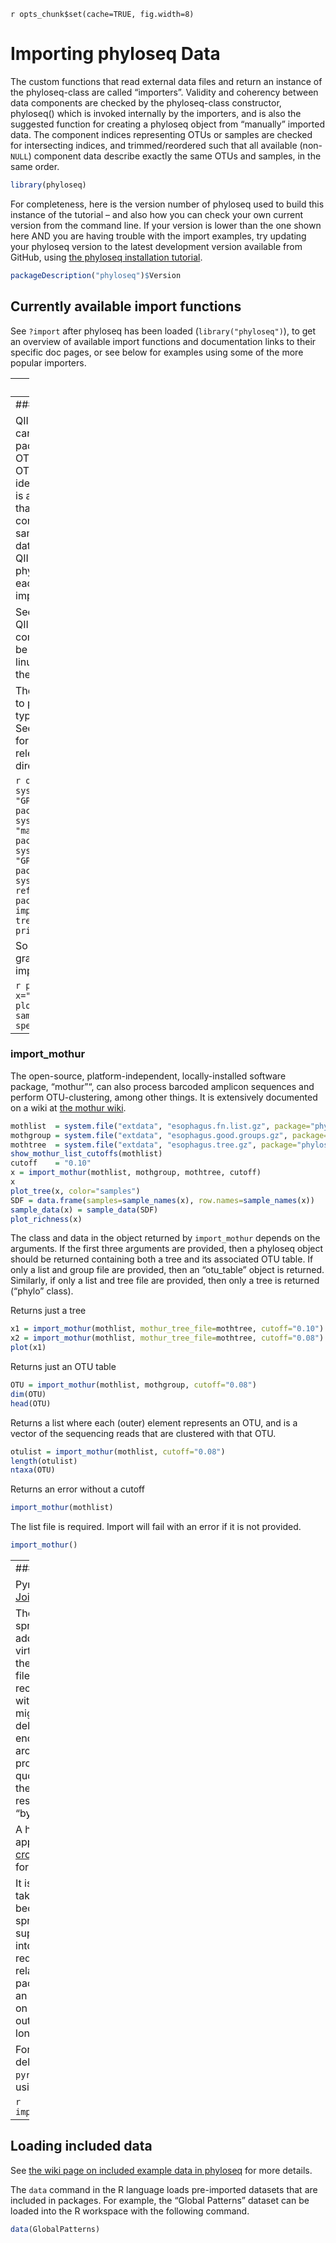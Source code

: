 `r opts_chunk$set(cache=TRUE, fig.width=8)`
<link href="http://kevinburke.bitbucket.org/markdowncss/markdown.css" rel="stylesheet"></link>

Importing phyloseq Data
========================================================

The custom functions that read external data files and return an instance of the phyloseq-class are called "importers". Validity and coherency between data components are checked by the phyloseq-class constructor,
	phyloseq()
which is invoked internally by the importers, and is also the suggested function for creating a phyloseq object from "manually" imported data. The component indices representing OTUs or samples are checked for intersecting indices, and trimmed/reordered such that all available (non-`NULL`) component data describe exactly the same OTUs and samples, in the same order. 

```r
library(phyloseq)
```

For completeness, here is the version number of phyloseq used to build this instance of the tutorial -- and also how you can check your own current version from the command line. If your version is lower than the one shown here AND you are having trouble with the import examples, try updating your phyloseq version to the latest development version available from GitHub, using [the phyloseq installation tutorial](http://joey711.github.com/phyloseq/install).

```r
packageDescription("phyloseq")$Version
```

## Currently available import functions

See `?import` after phyloseq has been loaded (`library("phyloseq")`), to get an overview of available import functions and documentation links to their specific doc pages, or see below for examples using some of the more popular importers.

---
### import_biom

Newer versions of [QIIME](http://www.qiime.org/) produce a more-comprehensive and formally-defined JSON file format, called [biom file format](http://biom-format.org/):

"The biom file format (canonically pronounced ‘biome’) is designed to be a general-use format for representing counts of observations in one or more biological samples. BIOM is a recognized standard for the Earth Microbiome Project and is a Genomics Standards Consortium candidate project."

http://biom-format.org/

The phyloseq package includes small examples of biom files with different levels and organization of data. The following shows how to import each of the four main types of biom files (in practice, you don't need to know which type your file is, only that it is a biom file). In addition, the `import_biom` function allows you to simultaneously import an associated phylogenetic tree file and reference sequence file (e.g. fasta).

First, define the file paths. In this case, this will be within the phyloseq package, so we use special features of the `system.file` command to get the paths. This should also work on your system if you have phyloseq installed, regardless of your Operating System.

```r
rich_dense_biom  = system.file("extdata", "rich_dense_otu_table.biom",  package="phyloseq")
rich_sparse_biom = system.file("extdata", "rich_sparse_otu_table.biom", package="phyloseq")
min_dense_biom   = system.file("extdata", "min_dense_otu_table.biom",   package="phyloseq")
min_sparse_biom  = system.file("extdata", "min_sparse_otu_table.biom",  package="phyloseq")
treefilename = system.file("extdata", "biom-tree.phy",  package="phyloseq")
refseqfilename = system.file("extdata", "biom-refseq.fasta",  package="phyloseq")
```

Now that we've defined the file paths, let's use these as argument to the `import_biom` function. Note that the tree and reference sequence files are both suitable for any of the example biom files, which is why we only need one path for each. In practice, you will be specifying a path to a sequence or tree file that matches the rest of your data (include tree tip names and sequence headers)
```r
import_biom(rich_dense_biom, treefilename, refseqfilename, parseFunction=parse_taxonomy_greengenes)
import_biom(rich_sparse_biom, treefilename, refseqfilename, parseFunction=parse_taxonomy_greengenes)
import_biom(min_dense_biom, treefilename, refseqfilename, parseFunction=parse_taxonomy_greengenes)
import_biom(min_sparse_biom, treefilename, refseqfilename, parseFunction=parse_taxonomy_greengenes)
```

Example code for importing large file with parallel backend
```r
library("doParallel")
registerDoParallel(cores=6)
import_biom("my/file/path/file.biom", parseFunction=parse_taxonomy_greengenes, parallel=TRUE)
```

In practice, you will store the result of your import as some variable name, like `myData`, and then use this data object in downstream data manipulations and analysis. For example,

```r
myData = import_biom(rich_dense_biom, treefilename, refseqfilename, parseFunction=parse_taxonomy_greengenes)
plot_tree(myData, color="Genus", shape="BODY_SITE", size="abundance")
plot_richness(myData, x="BODY_SITE", color="Description")
plot_bar(myData, fill="Genus")
refseq(myData)
```


---
### import_qiime

QIIME produces several files that can be analyzed in the phyloseq-package, including especially an OTU file that typically contains both OTU-abundance and taxonomic identity information. The map-file is also an important input to QIIME that stores sample covariates, converted naturally to the sample_data-class component data type in the phyloseq-package. QIIME may also produce a phylogenetic tree with a tip for each OTU, which can also be imported by this function.

See [qiime.org](http://www.qiime.org/) for details on using QIIME. While there are many complex dependencies, QIIME can be downloaded as a pre-installed linux virtual machine that runs “off the shelf”.

The different files useful for import to phyloseq are not collocated in a typical run of the QIIME pipeline. See the basics phyloseq vignette for an example of where to find the relevant files in the output directory.

```r
otufile = system.file("extdata", "GP_otu_table_rand_short.txt.gz", package="phyloseq")
mapfile = system.file("extdata", "master_map.txt", package="phyloseq")
trefile = system.file("extdata", "GP_tree_rand_short.newick.gz", package="phyloseq")
rs_file = system.file("extdata", "qiime500-refseq.fasta", package="phyloseq")
qiimedata = import_qiime(otufile, mapfile, trefile, rs_file)
print(qiimedata)
```

So it has Let's try some quick graphics built from our newly-imported dataset, `qiimedata`.

```r
plot_bar(qiimedata, x="SampleType", fill="Phylum")
plot_heatmap(qiimedata, sample.label="SampleType", species.label="Phylum")
```


---
### import_mothur
The open-source, platform-independent, locally-installed software package, "mothur"", can also process barcoded amplicon sequences and perform OTU-clustering, among other things. It is extensively documented on a wiki at [the mothur wiki](http://www.mothur.org/wiki/Main_Page).

```r
mothlist  = system.file("extdata", "esophagus.fn.list.gz", package="phyloseq")
mothgroup = system.file("extdata", "esophagus.good.groups.gz", package="phyloseq")
mothtree  = system.file("extdata", "esophagus.tree.gz", package="phyloseq")
show_mothur_list_cutoffs(mothlist)
cutoff    = "0.10"
x = import_mothur(mothlist, mothgroup, mothtree, cutoff)
x
plot_tree(x, color="samples")
SDF = data.frame(samples=sample_names(x), row.names=sample_names(x))
sample_data(x) = sample_data(SDF)
plot_richness(x)
```

The class and data in the object returned by `import_mothur` depends on the  arguments. If the first three arguments are provided, then a phyloseq object should be returned containing both a tree and its associated OTU table. If only a list and group file are provided, then an "otu_table" object is returned. Similarly, if only a list and tree file are provided, then only a tree is returned ("phylo" class).

Returns just a tree
```r
x1 = import_mothur(mothlist, mothur_tree_file=mothtree, cutoff="0.10")
x2 = import_mothur(mothlist, mothur_tree_file=mothtree, cutoff="0.08")
plot(x1)
```
Returns just an OTU table
```r
OTU = import_mothur(mothlist, mothgroup, cutoff="0.08")
dim(OTU)
head(OTU)
```

Returns a list where each (outer) element represents an OTU, and is a vector of the sequencing reads that are clustered with that OTU.
```r
otulist = import_mothur(mothlist, cutoff="0.08")
length(otulist)
ntaxa(OTU)
```

Returns an error without a cutoff
```r
import_mothur(mothlist)
```

The list file is required. Import will fail with an error if it is not provided.
```r
import_mothur()
```


---
### import_pyrotagger

PyroTagger is created and maintained by the [Joint Genome Institute](http://pyrotagger.jgi-psf.org/)

The typical output form PyroTagger is a spreadsheet format ".xls", which poses additional import challenges. However, virtually all spreadsheet applications support the ".xls" format, and can further export this file in a tab-delimited format. It is recommended that you convert the xls-file without any modification (as tempting as it might be once you have loaded it) into a tab-delimited text file. Deselect any options to encapsulate fields in quotes, as extra quotes around each cell's contents might cause problems during file processing. These quotes will also inflate the file-size, so leave them out as much as possible, while also resisting any temptation to modify the xls-file “by hand”.

A highly-functional and free spreadsheet application can be obtained as part of [the cross-platform OpenOffice suite](http://www.openoffice.org/), and works for the above required conversion.

It is regrettable that this importer does not take the xls-file directly as input. However, because of the moving-target nature of spreadsheet file formats, there is limited support for direct import of these formats into R. Rather than add to the dependency requirements of emphphyloseq and the relative support of these xls-support packages, it seems more efficient to choose an arbitrary delimited text format, and focus on the data structure in the PyroTagger output. This will be easier to support in the long-run.

For example, the path to a pyrotagger tab-delimited file might be saved as `pyrotagger_tab_file`, and can be imported using:

```r
import_pyrotagger_tab(pyrotagger_tab_file)
```


---
## Loading included data

See [the wiki page on included example data in phyloseq](https://github.com/joey711/phyloseq/wiki/Example-Data) for more details.

The `data` command in the R language loads pre-imported datasets that are included in packages. For example, the "Global Patterns" dataset can be loaded into the R workspace with the following command.

```r
data(GlobalPatterns)
```

